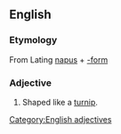 ==English==

===Etymology===
From Lating [[napus]] + [[-form]]

===Adjective===
#Shaped like a [[turnip]].

[[Category:English adjectives]]